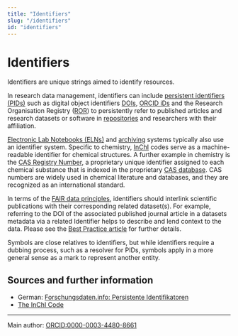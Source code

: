 ```yaml
---
title: "Identifiers"
slug: "/identifiers"
id: "identifiers"
---
```


# Identifiers

Identifiers are unique strings aimed to identify resources. 

In research data management, identifiers can include [persistent identifiers (PIDs)](/docs/pid) such as digital object identifiers [DOIs](https://www.doi.org/), [ORCID iDs](https://www.orcid.org/) and the Research Organisation Registry ([ROR](https://www.ror.org/)) to persistently refer to published articles and research datasets or software in [repositories](/docs/repositories) and researchers with their affiliation.

[Electronic Lab Notebooks (ELNs)](/docs/eln) and [archiving](/docs/data_storage) systems typically also use an identifier system. Specific to chemistry, [InChI](/docs/inchi) codes serve as a machine-readable identifier for chemical structures. A further example in chemistry is the [CAS Registry Number](https://www.cas.org/solutions/cas-custom-services/cas-registry-services), a proprietary unique identifier assigned to each chemical substance that is indexed in the proprietary [CAS database](https://www.cas.org/support/documentation/cas-databases). CAS numbers are widely used in chemical literature and databases, and they are recognized as an international standard.

In terms of the [FAIR data principles](docs/fair), identifiers should interlink scientific publications with their corresponding related dataset(s). For example, referring to the DOI of the associated published journal article in a datasets metadata via a related Identifier helps to describe and lend context to the data. Please see the [Best Practice article](/docs/best_practice) for further details.

Symbols are close relatives to identifiers, but while identifiers require a dubbing process, such as a resolver for PIDs, symbols apply in a more general sense as a mark to represent another entity.

## Sources and further information

- German: [Forschungsdaten.info: Persistente Identifikatoren](https://forschungsdaten.info/themen/veroeffentlichen-und-archivieren/persistente-identifikatoren/)
- [The InChI Code](https://doi.org/10.1021/acs.jchemed.8b00090)

----
Main author: [ORCID:0000-0003-4480-8661](https://orcid.org/0000-0003-4480-8661)